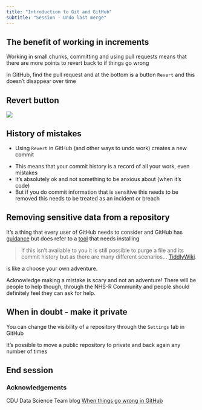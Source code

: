 ```yaml
---
title: "Introduction to Git and GitHub"
subtitle: "Session - Undo last merge"
---
```


## The benefit of working in increments

Working in small chunks, committing and using pull requests means that there are more points to revert back to if things go wrong

In GitHub, find the pull request and at the bottom is a button `Revert` and this doesn't disappear over time

## Revert button

![](img/github-revert-pr.PNG){fig-alt="Screenshot of a day old GitHub Pull Request with the Revert button highlighted"}

## History of mistakes

-   Using `Revert` in GitHub (and other ways to undo work) creates a new commit

::: incremental
-   This means that your commit history is a record of all your work, even mistakes
-   It's absolutely ok and not something to be anxious about (when it's code)
-   But if you do commit information that is sensitive this needs to be removed this needs to be treated as an incident or breach
:::

## Removing sensitive data from a repository

It's a thing that every user of GitHub needs to consider and GitHub has [guidance](https://docs.github.com/en/authentication/keeping-your-account-and-data-secure/removing-sensitive-data-from-a-repository) but does refer to a [tool](https://rtyley.github.io/bfg-repo-cleaner/) that needs installing

> If this isn't available to you it is still possible to purge a file and its commit history but as there are many different scenarios... [TiddlyWiki](http://sukima.github.io/GitFixUm/).

is like a choose your own adventure.

::: notes
Acknowledge making a mistake is scary and not an adventure! There will be people to help though, through the NHS-R Community and people should definitely feel they can ask for help.
:::

## When in doubt - make it private

You can change the visibility of a repository through the `Settings` tab in GitHub

It's possible to move a public repository to private and back again any number of times

## End session

### Acknowledgements

CDU Data Science Team blog [When things go wrong in GitHub](https://cdu-data-science-team.github.io/team-blog/posts/2022-11-09-when-things-go-wrong-in-github/)
